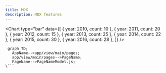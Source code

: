 ```yaml
---
title: MDX
description: MDX features
---
```



<Figjam url="https://www.figma.com/embed?embed_host=share&url=https%3A%2F%2Fwww.figma.com%2Ffile%2FuekPm6p9ru0ittFpK7hSdj%2FAnalytics-architecture%3Ftype%3Dwhiteboard%26node-id%3D0%253A1%26t%3DzfwXqDSZFO0mCU5B-1" />

<Chart
	type="bar"
	data={[
		{ year: 2010, count: 10 },
		{ year: 2011, count: 20 },
		{ year: 2012, count: 15 },
		{ year: 2013, count: 25 },
		{ year: 2014, count: 22 },
		{ year: 2015, count: 30 },
		{ year: 2016, count: 28 },
	]}
/>

````mermaid
 graph TD;
   AppName-->app/view/main/pages;
   app/view/main/pages-->PageName;
   PageName-->PageNameModel.js;
\```
````
